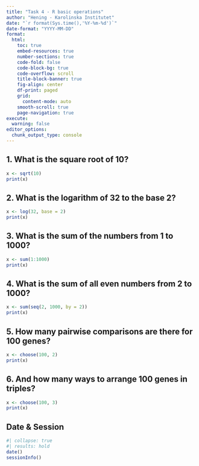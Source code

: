 ```yaml
---
title: "Task 4 - R basic operations"
author: "Hening - Karolinska Institutet"
date: "`r format(Sys.time(),'%Y-%m-%d')`"
date-format: "YYYY-MM-DD"
format:
  html:
    toc: true
    embed-resources: true
    number-sections: true
    code-fold: false
    code-block-bg: true
    code-overflow: scroll
    title-block-banner: true
    fig-align: center
    df-print: paged
    grid: 
      content-mode: auto
    smooth-scroll: true
    page-navigation: true
execute:
  warning: false
editor_options: 
  chunk_output_type: console
---
```


## 1. What is the square root of 10?
```r
x <- sqrt(10)
print(x)
```

## 2. What is the logarithm of 32 to the base 2?
```r
x <- log(32, base = 2)
print(x)
```

## 3. What is the sum of the numbers from 1 to 1000?
```r
x <- sum(1:1000)
print(x)
```

## 4. What is the sum of all even numbers from 2 to 1000?
```r
x <- sum(seq(2, 1000, by = 2))
print(x)
```

## 5. How many pairwise comparisons are there for 100 genes?
```r
x <- choose(100, 2)
print(x)
```

## 6. And how many ways to arrange 100 genes in triples?
```r
x <- choose(100, 3)
print(x)
```

## Date & Session
```r
#| collapse: true
#| results: hold
date()
sessionInfo()
```
